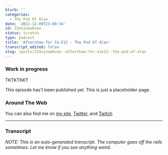 ```yaml
---
blurb: ''
categories:
  - The Pod Of Alan
date: '2021-12-09T23:08:34'
id: 224ujnaa6veo
status: scratch
type: podcast
title: 'Aftershow for S1:E12 - The Pod Of Alan'
transcript_edited: false
slug: /posts/224ujnaa6veo--aftershow-for-s1e12--the-pod-of-alan
---
```


### Work in progress

TKTKTKKT

This episode has't been published yet. This is just a placeholder page.

### Around The Web

You can also find me on [my site](https://www.alanwsmith.com), [Twitter](https://twitter.com/TheIdOfAlan), and [Twitch](https://www.twitch.tv/theidofalan)


---

### Transcript

_NOTE: This is an auto-generated transcript. The computer goes off the rails sometimes. Let me know if you see anything weird._


